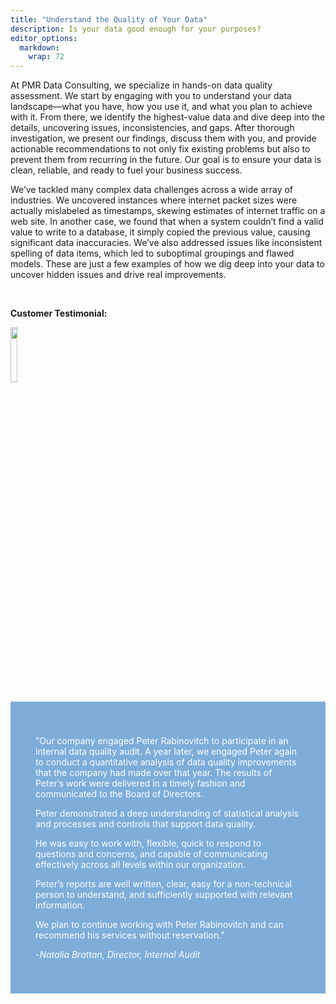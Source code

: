 ```yaml
---
title: "Understand the Quality of Your Data"
description: Is your data good enough for your purposes?
editor_options: 
  markdown: 
    wrap: 72
---
```


At PMR Data Consulting, we specialize in hands-on data quality
assessment. We start by engaging with you to understand your data
landscape—what you have, how you use it, and what you plan to achieve
with it. From there, we identify the highest-value data and dive deep
into the details, uncovering issues, inconsistencies, and gaps. After
thorough investigation, we present our findings, discuss them with you,
and provide actionable recommendations to not only fix existing problems
but also to prevent them from recurring in the future. Our goal is to
ensure your data is clean, reliable, and ready to fuel your business
success.

We've tackled many complex data challenges across a wide array of
industries. We uncovered instances where internet packet sizes were
actually mislabeled as timestamps, skewing estimates of internet traffic
on a web site. In another case, we found that when a system couldn't
find a valid value to write to a database, it simply copied the previous
value, causing significant data inaccuracies. We've also addressed
issues like inconsistent spelling of data items, which led to suboptimal
groupings and flawed models. These are just a few examples of how we dig
deep into your data to uncover hidden issues and drive real
improvements.

<br>


**Customer Testimonial:**

![](gore_logo.png){width="15%"}

::: {style="background-color:rgba(0, 95, 184,0.5);color:rgba(255, 255, 255); text-align:left; vertical-align: middle; padding:40px 10; margin-top:10px; padding-left: 40px; padding-right: 40px;padding-top: 40px;"}
"Our company engaged Peter Rabinovitch to participate in an internal data quality audit. A year later, we engaged Peter again to conduct a
quantitative analysis of data quality improvements that the company had made over that year. The results of Peter’s work were delivered in a
timely fashion and communicated to the Board of Directors.

Peter demonstrated a deep understanding of statistical analysis and processes and controls that support data quality.

He was easy to work with, flexible, quick to respond to questions and concerns, and capable of communicating effectively across all levels
within our organization.

Peter’s reports are well written, clear, easy for a non-technical person to understand, and sufficiently supported with relevant information.

We plan to continue working with Peter Rabinovitch and can recommend his services without reservation."

-*Natalia Brattan, Director, Internal Audit*
:::


